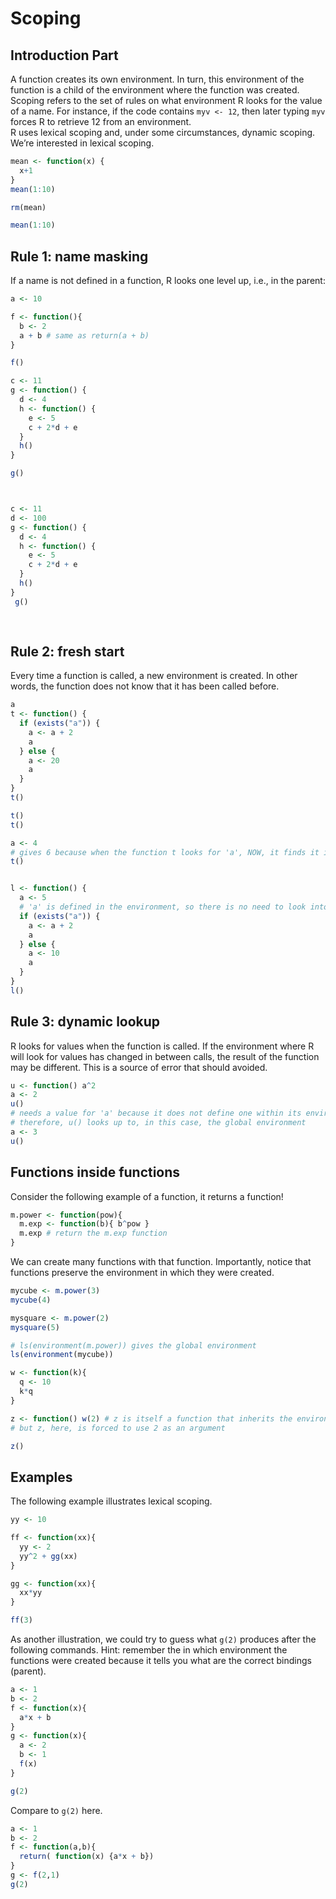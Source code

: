 # Scoping {#scoping}


## Introduction Part

A function creates its own environment. In turn, this environment of the function is a child of the environment where the function was created.  
Scoping refers to the set of rules on what environment R looks for the value of a name. For instance, if the code contains `myv <- 12`, then later typing `myv` forces R to retrieve 12 from an environment.  
R uses lexical scoping and, under some circumstances, dynamic scoping. We're interested in lexical scoping.


```r
mean <- function(x) {
  x+1
}
mean(1:10)

rm(mean)

mean(1:10)
```


## Rule 1: name masking  

If a name is not defined in a function, R looks one level up, i.e., in the parent:

```r
a <- 10

f <- function(){
  b <- 2
  a + b # same as return(a + b)
}

f()

c <- 11
g <- function() {
  d <- 4
  h <- function() {
    e <- 5
    c + 2*d + e
  }
  h()
}

g()



c <- 11
d <- 100
g <- function() {
  d <- 4
  h <- function() {
    e <- 5
    c + 2*d + e
  }
  h()
}
 g()
  
 
```



## Rule 2: fresh start

Every time a function is called, a new environment is created. In other words, the function does not know that it has been called before.

```r
a 
t <- function() {
  if (exists("a")) { 
    a <- a + 2
    a
  } else {
    a <- 20 
    a
  } 
}
t()

t()
t()

a <- 4
# gives 6 because when the function t looks for 'a', NOW, it finds it in the parent 
t() 


l <- function() {
  a <- 5 
  # 'a' is defined in the environment, so there is no need to look into the parent 
  if (exists("a")) { 
    a <- a + 2
    a
  } else {
    a <- 10 
    a
  } 
}
l()

```

## Rule 3: dynamic lookup

R looks for values when the function is called. If the environment where R will look for values has changed in between calls, the result of the function may be different. This is a source of error that should avoided.

```r
u <- function() a^2
a <- 2
u() 
# needs a value for 'a' because it does not define one within its environment; 
# therefore, u() looks up to, in this case, the global environment
a <- 3
u()
```

## Functions inside functions

Consider the following example of a function, it returns a function!


```r
m.power <- function(pow){
  m.exp <- function(b){ b^pow }
  m.exp # return the m.exp function
}
```

We can create many functions with that function. Importantly, notice that functions preserve the environment in which they were created.

```r

mycube <- m.power(3)
mycube(4)

mysquare <- m.power(2)
mysquare(5)

# ls(environment(m.power)) gives the global environment
ls(environment(mycube)) 

w <- function(k){
  q <- 10
  k*q
}

z <- function() w(2) # z is itself a function that inherits the environment of w
# but z, here, is forced to use 2 as an argument 

z()
```


## Examples


The following example illustrates lexical scoping.
```r
yy <- 10

ff <- function(xx){
  yy <- 2
  yy^2 + gg(xx)
}

gg <- function(xx){
  xx*yy
}

ff(3) 
```


As another illustration, we could try to guess what  `g(2)` produces after the following commands. Hint: remember the in which environment the functions were created because it tells you what are the correct bindings (parent).


```r
a <- 1
b <- 2
f <- function(x){
  a*x + b
}
g <- function(x){
  a <- 2
  b <- 1
  f(x)
}

g(2)
```

Compare to `g(2)` here.

```r
a <- 1
b <- 2
f <- function(a,b){
  return( function(x) {a*x + b})
}
g <- f(2,1)
g(2)
```




